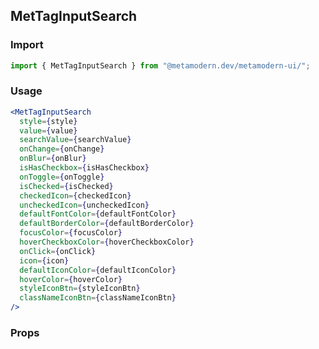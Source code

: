 <!--- MetTagInputSearch.stories.mdx -->


<Meta title="MDX/MetTagInputSearch" component={MetTagInputSearch} />

## MetTagInputSearch

### Import

```jsx
import { MetTagInputSearch } from "@metamodern.dev/metamodern-ui/";
```

### Usage

```jsx
<MetTagInputSearch
  style={style}
  value={value}
  searchValue={searchValue}
  onChange={onChange}
  onBlur={onBlur}
  isHasCheckbox={isHasCheckbox}
  onToggle={onToggle}
  isChecked={isChecked}
  checkedIcon={checkedIcon}
  uncheckedIcon={uncheckedIcon}
  defaultFontColor={defaultFontColor}
  defaultBorderColor={defaultBorderColor}
  focusColor={focusColor}
  hoverCheckboxColor={hoverCheckboxColor}
  onClick={onClick}
  icon={icon}
  defaultIconColor={defaultIconColor}
  hoverColor={hoverColor}
  styleIconBtn={styleIconBtn}
  classNameIconBtn={classNameIconBtn}
/>
```

### Props

<ArgsTable of={MetTagInputSearch} />
